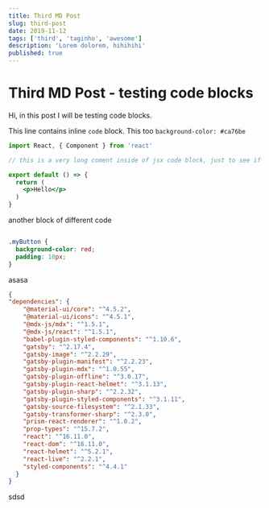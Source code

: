 ```yaml
---
title: Third MD Post
slug: third-post
date: 2019-11-12
tags: ['third', 'taginho', 'awesome']
description: 'Lorem dolorem, hihihihi'
published: true
---
```




# Third MD Post - testing code blocks

Hi, in this post I will be testing code blocks.

This line contains inline `code` block.
This too `background-color: #ca76be`

```jsx
import React, { Component } from 'react'

// this is a very long coment inside of jsx code block, just to see if / how overflow-x works... please work well

export default () => {
  return (
    <p>Hello</p>
  )
}

```

another block of different code

```css

.myButton {
  background-color: red;
  padding: 10px;  
}

```

asasa

```json
{
"dependencies": {
    "@material-ui/core": "^4.5.2",
    "@material-ui/icons": "^4.5.1",
    "@mdx-js/mdx": "^1.5.1",
    "@mdx-js/react": "^1.5.1",
    "babel-plugin-styled-components": "^1.10.6",
    "gatsby": "^2.17.4",
    "gatsby-image": "^2.2.29",
    "gatsby-plugin-manifest": "^2.2.23",
    "gatsby-plugin-mdx": "^1.0.55",
    "gatsby-plugin-offline": "^3.0.17",
    "gatsby-plugin-react-helmet": "^3.1.13",
    "gatsby-plugin-sharp": "^2.2.32",
    "gatsby-plugin-styled-components": "^3.1.11",
    "gatsby-source-filesystem": "^2.1.33",
    "gatsby-transformer-sharp": "^2.3.0",
    "prism-react-renderer": "^1.0.2",
    "prop-types": "^15.7.2",
    "react": "^16.11.0",
    "react-dom": "^16.11.0",
    "react-helmet": "^5.2.1",
    "react-live": "^2.2.1",
    "styled-components": "^4.4.1"
  }
}
```



sdsd